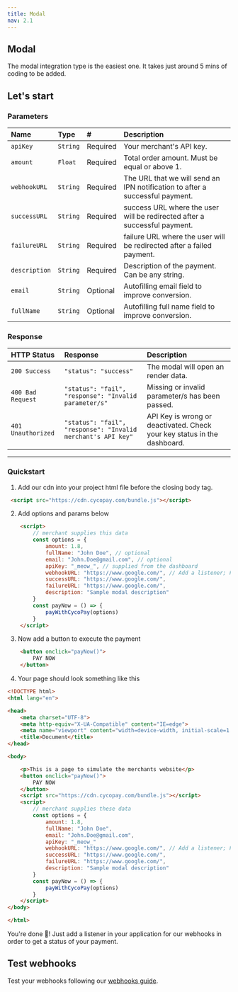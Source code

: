 ```yaml
---
title: Modal
nav: 2.1
---
```

## Modal

The modal integration type is the easiest one. It takes just around 5 mins of coding to be added.



## Let's start

### Parameters

| Name      | Type                                                                                   | #      | Description                            |
| :-------- | :------------------------------------------------------------------------------------- | :-------- | :------------------------------------- |
| `apiKey` | `String` | Required | Your merchant's API key. |
| `amount` | `Float` | Required | Total order amount. Must be equal or above 1. |
| `webhookURL` | `String` | Required | The URL that we will send an IPN notification to after a successful payment. |
| `successURL` | `String` | Required | success URL where the user will be redirected after a successful payment. |
| `failureURL` | `String` | Required | failure URL where the user will be redirected after a failed payment. |
| `description` | `String` | Required | Description of the payment. Can be any string. |
| `email` | `String` | Optional | Autofilling email field to improve conversion. |
| `fullName` | `String` | Optional | Autofilling full name field to improve conversion. |

### Response

| HTTP Status      | Response                                                                                   | Description                            |
| :-------- | :------------------------------------------------------------------------------------- | :------------------------------------- |
| `200 Success` | `"status": "success"` | The modal will open an render data. |
| `400 Bad Request` | `"status": "fail", "response": "Invalid parameter/s"` | Missing or invalid parameter/s has been passed. |
| `401 Unauthorized` | `"status": "fail", "response": "Invalid merchant's API key"` | API Key is wrong or deactivated. Check your key status in the dashboard. |


---


### Quickstart

1. Add our cdn into your project html file before the closing body tag.

```html filename="index.js"
 <script src="https://cdn.cycopay.com/bundle.js"></script>
```

2. Add options and params below
```html 
    <script>
        // merchant supplies this data
        const options = {
            amount: 1.8,
            fullName: "John Doe", // optional
            email: "John.Doe@gmail.com", // optional
            apiKey: "_meow_", // supplied from the dashboard
            webhookURL: "https://www.google.com/", // Add a listener; For tests: webhook.site
            successURL: "https://www.google.com/",
            failureURL: "https://www.google.com/",
            description: "Sample modal description"
        }
        const payNow = () => {
            payWithCycoPay(options)
        }
    </script>
```






3. Now add a button to execute the payment
```html
    <button onclick="payNow()">
        PAY NOW
    </button>
```

4. Your page should look something like this
```html
<!DOCTYPE html>
<html lang="en">

<head>
    <meta charset="UTF-8">
    <meta http-equiv="X-UA-Compatible" content="IE=edge">
    <meta name="viewport" content="width=device-width, initial-scale=1.0">
    <title>Document</title>
</head>

<body>

    <p>This is a page to simulate the merchants website</p>
    <button onclick="payNow()">
        PAY NOW
    </button>
    <script src="https://cdn.cycopay.com/bundle.js"></script>
    <script>
        // merchant supplies these data
        const options = {
            amount: 1.8,
            fullName: "John Doe",
            email: "John.Doe@gmail.com",
            apiKey: "_meow_"
            webhookURL: "https://www.google.com/", // Add a listener; For tests: webhook.site
            successURL: "https://www.google.com/",
            failureURL: "https://www.google.com/",
            description: "Sample modal description"
        }
        const payNow = () => {
            payWithCycoPay(options)
        }
    </script>
</body>

</html>
```

You're done 🥳! Just add a listener in your application for our webhooks in order to get a status of your payment.

## Test webhooks

Test your webhooks following our [webhooks guide](/javascript/v2/features/modal).


